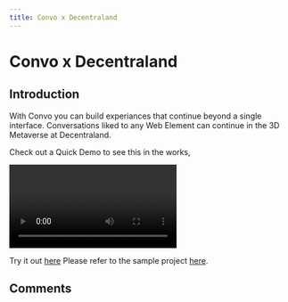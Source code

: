 ```yaml
---
title: Convo x Decentraland
---
```



# Convo x Decentraland

## Introduction

With Convo you can build experiances that continue beyond a single interface.
Conversations liked to any Web Element can continue in the 3D Metaverse at Decentraland.

Check out a Quick Demo to see this in the works,

<video controls loop>
  <source src="/ConvoxDecentraland.mp4" type="video/mp4" />
  Your browser does not support the video tag.
</video>

Try it out [here](http://dcl.theconvo.space/?ENABLE_WEB3)
Please refer to the sample project [here](https://github.com/anudit/convodecentraland).

## Comments
<CommentBox threadId="convo-on-decentraland"/>
